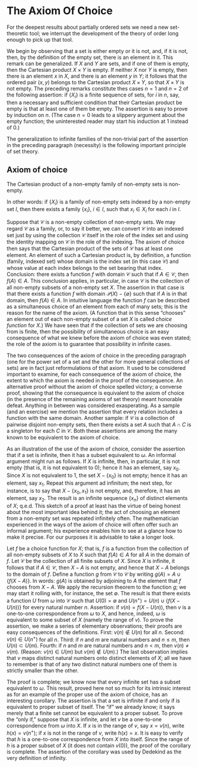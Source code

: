 # The Axiom Of Choice

For the deepest results about partially ordered sets we need a new set-theoretic tool; we interrupt the development of the theory of order long enough to pick up that tool. 

We begin by observing that a set is either empty or it is not, and, if it is not, then, by the definition of the empty set, there is an element in it. This remark can be generalized. If $X$ and $Y$ are sets, and if one of them is empty, then the Cartesian product $X \times Y$ is empty. If neither $X$ nor $Y$ is empty, then there is an element $x$ in $X$, and there is an element $y$ in $Y$; it follows that the ordered pair $(x, y)$ belongs to the Cartesian product $X \times Y$, so that $X \times Y$ is not empty. The preceding remarks constitute thes cases $n = 1$ and $n = 2$ of the following assertion: if $\{ X_{i} \}$ is a finite sequence of sets, for $i$ in $n$, say, then a necessary and sufficient condition that their Cartesian product be empty is that at least one of them be empty. The assertion is easy to prove by induction on $n$. (The case $n = 0$ leads to a slippery argument about the empty function; the uninterested reader may start his induction at $1$ instead of $0$.) 

The generalization to infinite families of the non-trivial part of the assertion in the preceding paragraph (necessity) is the following important principle of set theory.

::: {#cnj-choice}

## Axiom of choice`\index{axiom of choice}`{=latex}

The Cartesian product of a non-empty family of non-empty sets is non-empty.

:::

In other words: if $\{ X_{i} \}$ is a family of non-empty sets indexed by a non-empty set $I$, then there exists a family $\{ x_{i} \}$, $i \in I$, such that $x_{i} \in X_{i}$ for each $i$ in $I$. 

Suppose that $\mathcal{C}$ is a non-empty collection of non-empty sets. We may regard $\mathcal{C}$ as a family, or, to say it better, we can convert $\mathcal{C}$ into an indexed set just by using the collection $\mathcal{C}$ itself in the role of the index set and using the identity mapping on $\mathcal{C}$ in the role of the indexing. The axiom of choice then says that the Cartesian product of the sets of $\mathcal{C}$ has at least one element. An element of such a Cartesian product is, by definition, a function (family, indexed set) whose domain is the index set (in this case $\mathcal{C}$) and whose value at each index belongs to the set bearing that index. Conclusion: there exists a function $f$ with domain $\mathcal{C}$ such that if $A \in \mathcal{C}$, then $f(A) \in A$. This conclusion applies, in particular, in case $\mathcal{C}$ is the collection of all non-empty subsets of a non-empty set $X$. The assertion in that case is that there exists a function $f$ with domain $\mathcal{P}(X) - \{ \emptyset \}$ such that if $A$ is in that domain, then $f(A) \in A$. In intuitive language the function $f$ can be described as a simultaneous choice of an element from each of many sets; this is the reason for the name of the axiom. (A function that in this sense "chooses" an element out of each non-empty subset of a set $X$ is called *choice function*`\index{choice function}`{=latex} for $X$.) We have seen that if the collection of sets we are choosing from is finite, then the possibility of simultaneous choice is an easy consequence of what we knew before the axiom of choice was even stated; the role of the axiom is to guarantee that possibility in infinite cases. 

The two consequences of the axiom of choice in the preceding paragraph (one for the power set of a set and the other for more general collections of sets) are in fact just reformulations of that axiom. It used to be considered important to examine, for each consequence of the axiom of choice, the extent to which the axiom is needed in the proof of the consequence. An alternative proof without the axiom of choice spelled victory; a converse proof, showing that the consequence is equivalent to the axiom of choice (in the presence of the remaining axioms of set theory) meant honorable defeat. Anything in between was considered exasperating. As a sample (and an exercise) we mention the assertion that every relation includes a function with the same domain. Another sample: if $\mathcal{C}$ is a collection of pairwise disjoint non-empty sets, then there exists a set $A$ such that $A \cap C$ is a singleton for each $C$ in $\mathcal{C}$. Both these assertions are among the many known to be equivalent to the axiom of choice. 

As an illustration of the use of the axiom of choice, consider the assertion that if a set is infinite, then it has a subset equivalent to $\omega$. An informal argument might run as follows. If $X$ is infinite, then, in particular, it is not empty (that is, it is not equivalent to $0$); hence it has an element, say $x_{0}$. Since $X$ is not equivalent to $1$, the set $X - \{ x_{0} \}$ is not empty; hence it has an element, say $x_{1}$. Repeat this argument ad infinitum; the next step, for instance, is to say that $X - \{ x_{0}, x_{1} \}$ is not empty, and, therefore, it has an element, say $x_{2}$. The result is an infinite sequence $\{ x_{n} \}$ of distinct elements of $X$; q.e.d. This sketch of a proof at least has the virtue of being honest about the most important idea behind it; the act of choosing an element from a non-empty set was repeated infinitely often. The mathematician experienced in the ways of the axiom of choice will often offer such an informal argument; his experience enables him to see at a glance how to make it precise. For our purposes it is advisable to take a longer look.

Let $f$ be a choice function for $X$; that is, $f$ is a function from the collection of all non-empty subsets of $X$ to $X$ such that $f(A) \in A$ for all $A$ in the domain of $f$. Let $\mathcal{C}$ be the collection of all finite subsets of $X$. Since $X$ is infinite, it follows that if $A \in \mathcal{C}$, then $X - A$ is not empty, and hence that $X - A$ belongs to the domain of $f$. Define a function $g$ from $\mathcal{C}$ to $\mathcal{C}$ by writing $g(A) = A \cup \{ f(X - A) \}$. In words: $g(A)$ is obtained by adjoining to $A$ the element that $f$ chooses from $X - A$. We apply the recursion theorem to the function $g$; we may start it rolling with, for instance, the set $\emptyset$. The result is that there exists a function $U$ from $\omega$ into $\mathcal{C}$ such that $U(0) = \emptyset$ and $U(n^{+}) = U(n) \cup \{ f(X - U(n)) \}$ for every natural number $n$. Assertion: if $v(n) = f(X - U(n))$, then $v$ is a one-to-one correspondence from $\omega$ to $X$, and hence, indeed, $\omega$ is equivalent to some subset of $X$ (namely the range of $v$). To prove the assertion, we make a series  of  elementary observations; their proofs are easy consequences of the definitions. First: $v(n) \notin U(n)$ for all $n$. Second: $v(n) \in U(n^{+})$ for all $n$. Third: if $n$ and $m$ are natural numbers and $n \le m$, then $U(n) \subset U(m)$. Fourth: if $n$ and $m$ are natural numbers and $n < m$, then $v(n) \neq v(m)$. (Reason: $v(n) \in U(m)$ but $v(m) \notin U(m)$.) The last observation implies that $v$ maps distinct natural numbers onto distinct elements of $X$; all we have to remember is that of any two distinct natural numbers one of them is strictly smaller than the other. 

The proof is complete; we know now that every infinite set has a subset equivalent to $\omega$. This result, proved here not so much for its intrinsic interest as for an example of the proper use of the axiom of choice, has an interesting corollary. The assertion is that a set is infinite if and only if is equivalent to proper subset of itself. The "if" we already know; it says merely that a finite set cannot be equivalent to a proper subset. To prove the "only if," suppose that $X$ is infinite, and let $v$ be a one-to-one correspondence from $\omega$ into $X$. If $x$ is in the range of $v$, say $x = v(n)$, write $h(x) = v(n^{+})$; if $x$ is not in the range of $v$, write $h(x)= x$. It is easy to verify that $h$ is a one-to-one correspondence from $X$ into itself. Since the range of $h$ is a proper subset of $X$ (it does not contain $v(0)$), the proof of the corollary is complete. The assertion of the corollary was used by Dedekind`\index{Dedekind}`{=latex} as the very definition of infinity.